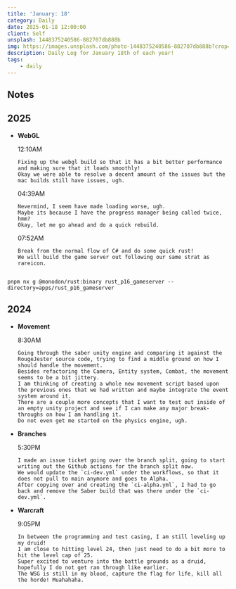 ```yaml
---
title: 'January: 18'
category: Daily
date: 2025-01-18 12:00:00
client: Self
unsplash: 1448375240586-882707db888b
img: https://images.unsplash.com/photo-1448375240586-882707db888b?crop=entropy&cs=srgb&fm=jpg&ixid=MnwzNjM5Nzd8MHwxfHJhbmRvbXx8fHx8fHx8fDE2ODE3NDg2ODY&ixlib=rb-4.0.3&q=85
description: Daily Log for January 18th of each year!
tags:
    - daily
---
```


## Notes

## 2025

-   **WebGL**

    12:10AM

        Fixing up the webgl build so that it has a bit better performance and making sure that it loads smoothly!
        Okay we were able to resolve a decent amount of the issues but the mac builds still have issues, ugh.

    04:39AM

        Nevermind, I seem have made loading worse, ugh.
        Maybe its because I have the progress manager being called twice, hmm?
        Okay, let me go ahead and do a quick rebuild.

    07:52AM

        Break from the normal flow of C# and do some quick rust!
        We will build the game server out following our same strat as rareicon.

```shell

pnpm nx g @monodon/rust:binary rust_p16_gameserver --directory=apps/rust_p16_gameserver

```

## 2024

-   **Movement**

    8:30AM

        Going through the saber unity engine and comparing it against the RougeJester source code, trying to find a middle ground on how I should handle the movement.
        Besides refactoring the Camera, Entity system, Combat, the movement seems to be a bit jittery.
        I am thinking of creating a whole new movement script based upon the previous ones that we had written and maybe integrate the event system around it.
        There are a couple more concepts that I want to test out inside of an empty unity project and see if I can make any major break-throughs on how I am handling it.
        Do not even get me started on the physics engine, ugh.

-   **Branches**

    5:30PM

        I made an issue ticket going over the branch split, going to start writing out the Github actions for the branch split now.
        We would update the `ci-dev.yml` under the workflows, so that it does not pull to main anymore and goes to Alpha.
        After copying over and creating the `ci-alpha.yml`, I had to go back and remove the Saber build that was there under the `ci-dev.yml`.

-   **Warcraft**

    9:05PM

        In between the programming and test casing, I am still leveling up my druid!
        I am close to hitting level 24, then just need to do a bit more to hit the level cap of 25.
        Super excited to venture into the battle grounds as a druid, hopefully I do not get ran through like earlier.
        The WSG is still in my blood, capture the flag for life, kill all the horde! Muahahaha.
